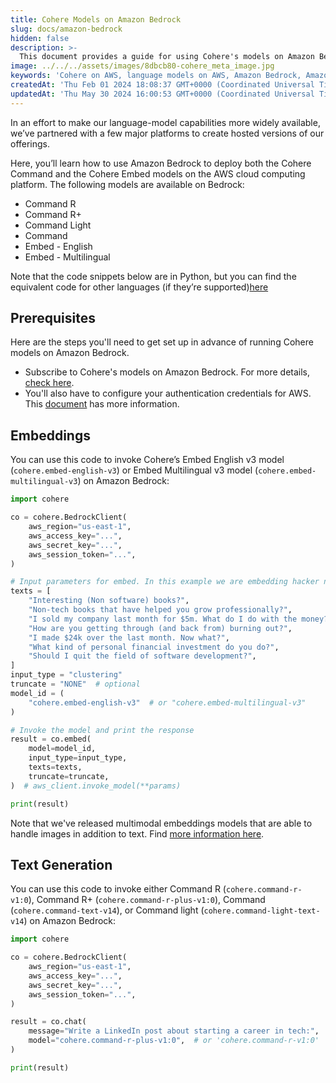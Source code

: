 ```yaml
---
title: Cohere Models on Amazon Bedrock
slug: docs/amazon-bedrock
hidden: false
description: >-
  This document provides a guide for using Cohere's models on Amazon Bedrock.
image: ../../../assets/images/8dbcb80-cohere_meta_image.jpg
keywords: 'Cohere on AWS, language models on AWS, Amazon Bedrock, Amazon SageMaker'
createdAt: 'Thu Feb 01 2024 18:08:37 GMT+0000 (Coordinated Universal Time)'
updatedAt: 'Thu May 30 2024 16:00:53 GMT+0000 (Coordinated Universal Time)'
---
```


In an effort to make our language-model capabilities more widely available, we’ve partnered with a few major platforms to create hosted versions of our offerings.

Here, you’ll learn how to use Amazon Bedrock to deploy both the Cohere Command and the Cohere Embed models on the AWS cloud computing platform. The following models are available on Bedrock:

- Command R
- Command R+
- Command Light
- Command
- Embed - English
- Embed - Multilingual

Note that the code snippets below are in Python, but you can find the equivalent code for other languages (if they’re supported)[here](https://docs.cohere.com/docs/cohere-works-everywhere)

## Prerequisites

Here are the steps you'll need to get set up in advance of running Cohere models on Amazon Bedrock.

- Subscribe to Cohere's models on Amazon Bedrock. For more details, [check here](https://docs.aws.amazon.com/bedrock/latest/userguide/model-access.html).
- You'll also have to configure your authentication credentials for AWS. This [document](https://boto3.amazonaws.com/v1/documentation/api/latest/guide/quickstart.html#configuration) has more information.

## Embeddings

You can use this code to invoke Cohere’s Embed English v3 model (`cohere.embed-english-v3`) or Embed Multilingual v3 model (`cohere.embed-multilingual-v3`) on Amazon Bedrock:

```python PYTHON
import cohere

co = cohere.BedrockClient(
    aws_region="us-east-1",
    aws_access_key="...",
    aws_secret_key="...",
    aws_session_token="...",
)

# Input parameters for embed. In this example we are embedding hacker news post titles.
texts = [
    "Interesting (Non software) books?",
    "Non-tech books that have helped you grow professionally?",
    "I sold my company last month for $5m. What do I do with the money?",
    "How are you getting through (and back from) burning out?",
    "I made $24k over the last month. Now what?",
    "What kind of personal financial investment do you do?",
    "Should I quit the field of software development?",
]
input_type = "clustering"
truncate = "NONE"  # optional
model_id = (
    "cohere.embed-english-v3"  # or "cohere.embed-multilingual-v3"
)

# Invoke the model and print the response
result = co.embed(
    model=model_id,
    input_type=input_type,
    texts=texts,
    truncate=truncate,
)  # aws_client.invoke_model(**params)

print(result)
```

Note that we've released multimodal embeddings models that are able to handle images in addition to text. Find [more information here](https://docs.cohere.com/docs/multimodal-embeddings).

## Text Generation

You can use this code to invoke either Command R (`cohere.command-r-v1:0`), Command R+ (`cohere.command-r-plus-v1:0`), Command (`cohere.command-text-v14`), or Command light (`cohere.command-light-text-v14`) on Amazon Bedrock:

```python PYTHON
import cohere

co = cohere.BedrockClient(
    aws_region="us-east-1",
    aws_access_key="...",
    aws_secret_key="...",
    aws_session_token="...",
)

result = co.chat(
    message="Write a LinkedIn post about starting a career in tech:",
    model="cohere.command-r-plus-v1:0",  # or 'cohere.command-r-v1:0'
)

print(result)
```
